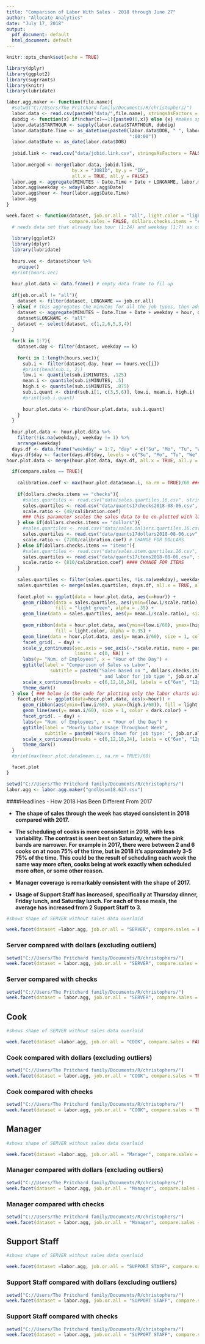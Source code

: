 ```yaml
---
title: "Comparison of Labor With Sales - 2018 through June 27"
author: "Allocate Analytics"
date: "July 17, 2018"
output:
  pdf_document: default
  html_document: default
---
```


```r
knitr::opts_chunk$set(echo = TRUE)

library(dplyr)
library(ggplot2)
library(sugrrants)
library(knitr)
library(lubridate)

labor.agg.maker <- function(file.name){
  #setwd("C://Users/The Pritchard family/Documents/R/christophers/")
  labor.data <- read.csv(paste0("data/",file.name), stringsAsFactors = FALSE)
  dubdig <- function(x) if(nchar(x)==1){paste0(0,x)} else {x} #makes specified column double digits
  labor.data$STARTHOUR <- sapply(labor.data$STARTHOUR, dubdig)
  labor.data$Date.Time <- as_datetime(paste0(labor.data$DOB, " ", labor.data$STARTHOUR,
                                             ":00:00"))
  labor.data$Date <- as_date(labor.data$DOB)
  
  jobid.link <- read.csv("data/jobid.link.csv", stringsAsFactors = FALSE) # table with job names linked to IDs
  
  labor.merged <- merge(labor.data, jobid.link, 
                        by.x = "JOBID", by.y = "ID", 
                        all.x = TRUE, all.y = FALSE)
  labor.agg <- aggregate(MINUTES ~ Date.Time + Date + LONGNAME, labor.merged, sum)
  labor.agg$weekday <- wday(labor.agg$Date)
  labor.agg$hour <- hour(labor.agg$Date.Time)
  labor.agg
}

week.facet <- function(dataset, job.or.all = "all", light.color = "light blue", dark.color = "blue", 
                       compare.sales = FALSE, dollars.checks.items = "checks"){
  # needs data set that already has hour (1:24) and weekday (1:7) as columns
  
  library(ggplot2)
  library(dplyr)
  library(lubridate)
  
  hours.vec <- dataset$hour %>%
    unique()
  #print(hours.vec)
  
  hour.plot.data <- data.frame() # empty data frame to fil up
  
  if(job.or.all != "all"){
    dataset <- filter(dataset, LONGNAME == job.or.all)
  } else{ # this aggregates the minutes for all the job types, then adds the dropped column back in
    dataset <- aggregate(MINUTES ~ Date.Time + Date + weekday + hour, dataset, sum)
    dataset$LONGNAME <- "all"
    dataset <- select(dataset, c(1,2,6,5,3,4))
  }
  
  for(k in 1:7){
    dataset.day <- filter(dataset, weekday == k)
    
    for(i in 1:length(hours.vec)){
      sub.i <- filter(dataset.day, hour == hours.vec[i])
      #print(head(sub.i, 2))
      low.i <- quantile(sub.i$MINUTES, .125)
      mean.i <- quantile(sub.i$MINUTES, .5)
      high.i <- quantile(sub.i$MINUTES, .875)
      sub.i.quant <- cbind(sub.i[1, c(3,5,6)], low.i, mean.i, high.i)
      #print(sub.i.quant)
      
      hour.plot.data <- rbind(hour.plot.data, sub.i.quant)
    }
  }
  
  hour.plot.data <- hour.plot.data %>% 
    filter(!is.na(weekday), weekday != 1) %>%
    arrange(weekday)
  days.df <- data.frame("weekday" = 1:7, "day" = c("Su", "Mo", "Tu", "We", "Th", "Fr", "Sa"))
  days.df$day <- factor(days.df$day, levels = c("Su", "Mo", "Tu", "We", "Th", "Fr", "Sa"))
hour.plot.data <- merge(hour.plot.data, days.df, all.x = TRUE, all.y = FALSE)  

  if(compare.sales == TRUE){
    
    calibration.coef <- max(hour.plot.data$mean.i, na.rm = TRUE)/60 ### I calibrated sales (green) to sales, so this scales others to that (for 2016 at least)
    
    if(dollars.checks.items == "checks"){
      #sales.quartiles <- read.csv("data/sales.quartiles.16.csv", stringsAsFactors = FALSE)
      sales.quartiles <- read.csv("data/quants17checks2018-08-06.csv", stringsAsFactors = FALSE)
      scale.ratio <- (48/calibration.coef) 
      ### this parameter scales the sales data to be co-plotted with labor data, but it's different for each type
    } else if(dollars.checks.items == "dollars"){
      #sales.quartiles <- read.csv("data/sales.inliers.quartiles.16.csv", stringsAsFactors = FALSE)
      sales.quartiles <- read.csv("data/quants17dollars2018-08-06.csv", stringsAsFactors = FALSE)
      scale.ratio <- (7200/calibration.coef) # CHANGE FOR DOLLARS
    } else if(dollars.checks.items == "items"){
      #sales.quartiles <- read.csv("data/sales.item.quartiles.16.csv", stringsAsFactors = FALSE)
      sales.quartiles <- read.csv("data/quants17items2018-08-06.csv", stringsAsFactors = FALSE)
      scale.ratio <- (810/calibration.coef) #### CHANGE FOR ITEMS
    }
    
    sales.quartiles <- filter(sales.quartiles, !is.na(weekday), weekday != 1)
    sales.quartiles <- merge(sales.quartiles, days.df, all.x = TRUE, all.y = FALSE)
  
    facet.plot <- ggplot(data = hour.plot.data, aes(x=hour)) +
      geom_ribbon(data = sales.quartiles, aes(ymin=(low.i/scale.ratio), ymax=(high.i/scale.ratio)), 
                  fill = "light green", alpha = .35) +
      geom_line(data = sales.quartiles, aes(y= mean.i/scale.ratio), size = 1, color = "green") +
      
      geom_ribbon(data = hour.plot.data, aes(ymin=(low.i/60), ymax=(high.i/60)), 
                  fill = light.color, alpha = 0.35) +
      geom_line(data = hour.plot.data, aes(y= mean.i/60), size = 1, color = dark.color) +
      facet_grid(. ~ day) +
      scale_y_continuous(sec.axis = sec_axis(~.*scale.ratio, name = paste0("Volume by ", dollars.checks.items)), 
                         limits = c(0, NA)) +
      labs(y= "Num. of Employees", x = "Hour of the Day") +
      ggtitle(label = "Comparison of Sales vs Labor", 
                subtitle = paste0("Sales based on ", dollars.checks.items, 
                                  " and labor for job type ", job.or.all))+
      scale_x_continuous(breaks = c(6,12,18,24), labels = c("6am", "12pm", "6pm", "12am" ))+
      theme_dark()
  } else { ### below is the code for plotting only the labor charts without sales ###
    facet.plot <- ggplot(data=hour.plot.data, aes(x=hour)) +
      geom_ribbon(aes(ymin=(low.i/60), ymax=(high.i/60)), fill = light.color, alpha = .5) +
      geom_line(aes(y= mean.i/60), size = 1, color = dark.color) +
      facet_grid(. ~ day) +
      labs(y= "Num. of Employees", x = "Hour of the Day") +
      ggtitle(label = "Hourly Labor Usage Throughout Week", 
              subtitle = paste0("Hours shown for job type: ", job.or.all))+
      scale_x_continuous(breaks = c(6,12,18,24), labels = c("6am", "12pm", "6pm", "12am" ))+
      theme_dark()
  }
  #print(max(hour.plot.data$mean.i, na.rm = TRUE)/60)

  facet.plot
}

setwd("C://Users/The Pritchard family/Documents/R/christophers/")
labor.agg <- labor.agg.maker("gndlbsum18.627.csv")

```

####Headlines - How 2018 Has Been Different From 2017

- **The shape of sales through the week has stayed consistent in 2018 compared with 2017.**

- **The scheduling of cooks is more consistent in 2018, with less variability.  The contrast is seen best on Saturday, where the pink bands are narrower.  For example in 2017, there were between 2 and 6 cooks on at noon 75% of the time, but in 2018 it's approximately 3-5 75% of the time.  This could be the result of scheduling each week the same way more often, cooks being at work exactly when scheduled more often, or some other reason.**

- **Manager coverage is remarkably consistent with the shape of 2017.**

- **Usage of Support Staff has increased, specifically at Thursday dinner, Friday lunch, and Saturday lunch. For each of these meals, the average has increased from 2 Support Staff to 3.**


```r
#shows shape of SERVER without sales data overlaid

week.facet(dataset =labor.agg, job.or.all = "SERVER", compare.sales = FALSE)

```

### Server compared with dollars (excluding outliers)

```r
setwd("C://Users/The Pritchard family/Documents/R/christophers/")
week.facet(dataset = labor.agg, job.or.all = "SERVER", compare.sales = TRUE, dollars.checks.items = "dollars")

```

### Server compared with checks

```r
setwd("C://Users/The Pritchard family/Documents/R/christophers/")
week.facet(dataset = labor.agg, job.or.all = "SERVER", compare.sales = TRUE, dollars.checks.items = "checks")

```

## Cook

```r
#shows shape of SERVER without sales data overlaid

week.facet(dataset =labor.agg, job.or.all = "COOK", compare.sales = FALSE, dark.color = "#cb181d", light.color = "#fcae91")

```

### Cook compared with dollars (excluding outliers)

```r
setwd("C://Users/The Pritchard family/Documents/R/christophers/")
week.facet(dataset = labor.agg, job.or.all = "COOK", compare.sales = TRUE, dollars.checks.items = "dollars", dark.color = "#cb181d", light.color = "#fcae91")

```

### Cook compared with checks

```r
setwd("C://Users/The Pritchard family/Documents/R/christophers/")
week.facet(dataset = labor.agg, job.or.all = "COOK", compare.sales = TRUE, dollars.checks.items = "items", dark.color = "#cb181d", light.color = "#fcae91")

```

## Manager

```r
#shows shape of SERVER without sales data overlaid

week.facet(dataset =labor.agg, job.or.all = "Manager", compare.sales = FALSE, dark.color = "#ae017e", light.color = "#fbb4b9")

```

### Manager compared with dollars (excluding outliers)

```r
setwd("C://Users/The Pritchard family/Documents/R/christophers/")
week.facet(dataset = labor.agg, job.or.all = "Manager", compare.sales = TRUE, dollars.checks.items = "dollars", dark.color = "#ae017e", light.color = "#fbb4b9")

```

### Manager compared with checks

```r
setwd("C://Users/The Pritchard family/Documents/R/christophers/")
week.facet(dataset = labor.agg, job.or.all = "Manager", compare.sales = TRUE, dollars.checks.items = "checks", dark.color = "#ae017e", light.color = "#fbb4b9")

```

## Support Staff

```r
#shows shape of SERVER without sales data overlaid

week.facet(dataset =labor.agg, job.or.all = "SUPPORT STAFF", compare.sales = FALSE, dark.color = "#fecc5c", light.color = "#ffffb2")

```

### Support Staff compared with dollars (excluding outliers)

```r
setwd("C://Users/The Pritchard family/Documents/R/christophers/")
week.facet(dataset = labor.agg, job.or.all = "SUPPORT STAFF", compare.sales = TRUE, dollars.checks.items = "dollars", dark.color = "#fecc5c", light.color = "#ffffb2")

```

### Support Staff compared with checks

```r
setwd("C://Users/The Pritchard family/Documents/R/christophers/")
week.facet(dataset = labor.agg, job.or.all = "SUPPORT STAFF", compare.sales = TRUE, dollars.checks.items = "checks", dark.color = "#fecc5c", light.color = "#ffffb2")

```
